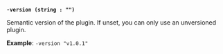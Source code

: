 <a id="plugin-flag-version" />

**`-version (string : "")`**

Semantic version of the plugin. If unset, you can only use an unversioned plugin.

**Example**: `-version "v1.0.1"`
